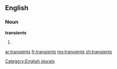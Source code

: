 ==English==

===Noun===
'''transients'''

# {{plural of|[[transient]]}}

[[Category:English plurals]]

[[ar:transients]]
[[fr:transients]]
[[my:transients]]
[[zh:transients]]